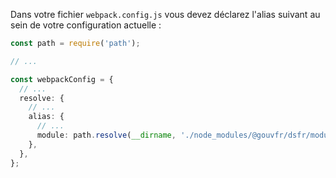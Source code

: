Dans votre fichier `webpack.config.js` vous devez déclarez l'alias suivant au sein de votre configuration actuelle :

```ts
const path = require('path');

// ...

const webpackConfig = {
  // ...
  resolve: {
    // ...
    alias: {
      // ...
      module: path.resolve(__dirname, './node_modules/@gouvfr/dsfr/module'),
    },
  },
};
```

